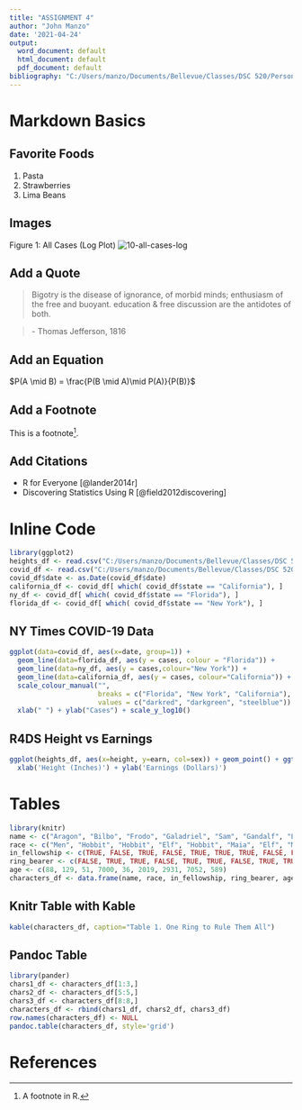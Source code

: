 ---
title: "ASSIGNMENT 4"
author: "John Manzo"
date: '2021-04-24'
output:
  word_document: default
  html_document: default
  pdf_document: default
bibliography: "C:/Users/manzo/Documents/Bellevue/Classes/DSC 520/Personal GitHub/DSC520/assignment04/bibliography.bib"
---

# Markdown Basics

## Favorite Foods
1. Pasta
2. Strawberries
3. Lima Beans

## Images
Figure 1: All Cases (Log Plot) ![10-all-cases-log](Plots/10-all-cases-log_ManzoJohn.png)

## Add a Quote
> Bigotry is the disease of ignorance, of morbid minds; enthusiasm of the free 
  and buoyant. education & free discussion are the antidotes of both.
  
> \- Thomas Jefferson, 1816

## Add an Equation
$P(A \mid B) = \frac{P(B \mid A)\mid P(A)}{P(B)}$

## Add a Footnote
This is a footnote^[A footnote in R.].

## Add Citations
* R for Everyone [@lander2014r]
* Discovering Statistics Using R [@field2012discovering]

# Inline Code
```{r include = FALSE}
library(ggplot2)
heights_df <- read.csv("C:/Users/manzo/Documents/Bellevue/Classes/DSC 520/Personal GitHub/DSC520/data/r4ds/heights.csv")
covid_df <- read.csv("C:/Users/manzo/Documents/Bellevue/Classes/DSC 520/Personal GitHub/DSC520/data/nytimes/covid-19-data/us-states.csv")
covid_df$date <- as.Date(covid_df$date)
california_df <- covid_df[ which( covid_df$state == "California"), ]
ny_df <- covid_df[ which( covid_df$state == "Florida"), ]
florida_df <- covid_df[ which( covid_df$state == "New York"), ]
```

## NY Times COVID-19 Data
```{r echo=FALSE}
ggplot(data=covid_df, aes(x=date, group=1)) +
  geom_line(data=florida_df, aes(y = cases, colour = "Florida")) +
  geom_line(data=ny_df, aes(y = cases,colour="New York")) +
  geom_line(data=california_df, aes(y = cases, colour="California")) +
  scale_colour_manual("",
                      breaks = c("Florida", "New York", "California"),
                      values = c("darkred", "darkgreen", "steelblue")) +
  xlab(" ") + ylab("Cases") + scale_y_log10()
```

## R4DS Height vs Earnings
```{r echo=FALSE}
ggplot(heights_df, aes(x=height, y=earn, col=sex)) + geom_point() + ggtitle('Height vs. Earnings') + 
  xlab('Height (Inches)') + ylab('Earnings (Dollars)')
```

# Tables
```{r include=FALSE}
library(knitr)
name <- c("Aragon", "Bilbo", "Frodo", "Galadriel", "Sam", "Gandalf", "Legolas", "Sauron", "Gollum")
race <- c("Men", "Hobbit", "Hobbit", "Elf", "Hobbit", "Maia", "Elf", "Maia", "Hobbit")
in_fellowship <- c(TRUE, FALSE, TRUE, FALSE, TRUE, TRUE, TRUE, FALSE, FALSE)
ring_bearer <- c(FALSE, TRUE, TRUE, FALSE, TRUE, TRUE, FALSE, TRUE, TRUE)
age <- c(88, 129, 51, 7000, 36, 2019, 2931, 7052, 589)
characters_df <- data.frame(name, race, in_fellowship, ring_bearer, age)
```

## Knitr Table with Kable
```{r echo=FALSE}
kable(characters_df, caption="Table 1. One Ring to Rule Them All")
```

## Pandoc Table
```{r echo=FALSE, warning=FALSE, comment=NA}
library(pander)
chars1_df <- characters_df[1:3,]
chars2_df <- characters_df[5:5,]
chars3_df <- characters_df[8:8,]
characters_df <- rbind(chars1_df, chars2_df, chars3_df)
row.names(characters_df) <- NULL
pandoc.table(characters_df, style='grid')

```

# References
